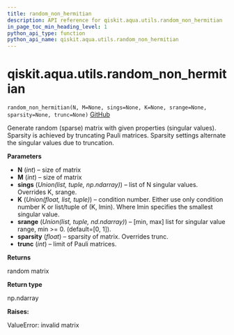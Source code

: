 ```yaml
---
title: random_non_hermitian
description: API reference for qiskit.aqua.utils.random_non_hermitian
in_page_toc_min_heading_level: 1
python_api_type: function
python_api_name: qiskit.aqua.utils.random_non_hermitian
---
```


<span id="qiskit-aqua-utils-random-non-hermitian" />

# qiskit.aqua.utils.random\_non\_hermitian

<span id="qiskit.aqua.utils.random_non_hermitian" />

`random_non_hermitian(N, M=None, sings=None, K=None, srange=None, sparsity=None, trunc=None)` [GitHub](https://github.com/qiskit-community/qiskit-aqua/tree/stable/0.8/qiskit/aqua/utils/random_matrix_generator.py "view source code")

Generate random (sparse) matrix with given properties (singular values). Sparsity is achieved by truncating Pauli matrices. Sparsity settings alternate the singular values due to truncation.

**Parameters**

*   **N** (*int*) – size of matrix
*   **M** (*int*) – size of matrix
*   **sings** (*Union(list, tuple, np.ndarray)*) – list of N singular values. Overrides K, srange.
*   **K** (*Union(float, list, tuple)*) – condition number. Either use only condition number K or list/tuple of (K, lmin). Where lmin specifies the smallest singular value.
*   **srange** (*Union(list, tuple, nd.ndarray)*) – \[min, max] list for singular value range, min >= 0. (default=\[0, 1]).
*   **sparsity** (*float*) – sparsity of matrix. Overrides trunc.
*   **trunc** (*int*) – limit of Pauli matrices.

**Returns**

random matrix

**Return type**

np.ndarray

**Raises:**

ValueError: invalid matrix

